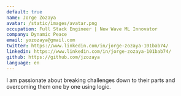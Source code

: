 ```yaml
---
default: true
name: Jorge Zozaya
avatar: /static/images/avatar.png
occupation: Full Stack Engineer | New Wave ML Innovator
company: Dynamic Peace
email: yozozaya@gmail.com
twitter: https://www.linkedin.com/in/jorge-zozaya-101bab74/
linkedin: https://www.linkedin.com/in/jorge-zozaya-101bab74/
github: https://github.com/jzozaya
language: en
---
```


I am passionate about breaking challenges down to their parts and overcoming them one by one using logic.